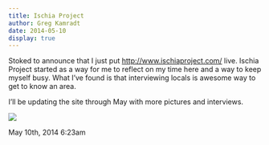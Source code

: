 ```yaml
---
title: Ischia Project
author: Greg Kamradt
date: 2014-05-10
display: true
---
```


Stoked to announce that I just put http://www.ischiaproject.com/ live. Ischia Project started as a way for me to reflect on my time here and a way to keep myself busy. What I’ve found is that interviewing locals is awesome way to get to know an area. 


I’ll be updating the site through May with more pictures and interviews. 


![](/images/85302695556_0.jpg)



 May 10th, 2014 6:23am